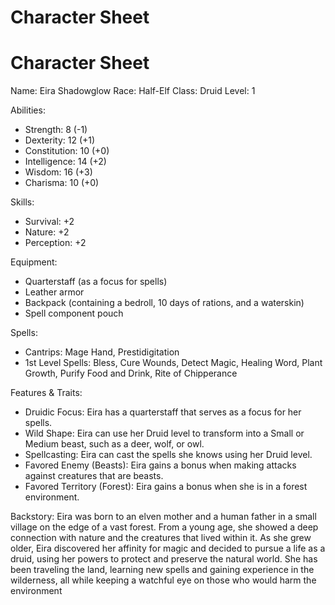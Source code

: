 # Character Sheet

Character Sheet
================

Name: Eira Shadowglow
Race: Half-Elf
Class: Druid Level: 1

Abilities:

* Strength: 8 (-1)
* Dexterity: 12 (+1)
* Constitution: 10 (+0)
* Intelligence: 14 (+2)
* Wisdom: 16 (+3)
* Charisma: 10 (+0)

Skills:

* Survival: +2
* Nature: +2
* Perception: +2

Equipment:

* Quarterstaff (as a focus for spells)
* Leather armor
* Backpack (containing a bedroll, 10 days of rations, and a waterskin)
* Spell component pouch

Spells:

* Cantrips: Mage Hand, Prestidigitation
* 1st Level Spells: Bless, Cure Wounds, Detect Magic, Healing Word, Plant Growth, Purify Food and Drink, Rite of Chipperance

Features & Traits:

* Druidic Focus: Eira has a quarterstaff that serves as a focus for her spells.
* Wild Shape: Eira can use her Druid level to transform into a Small or Medium beast, such as a deer, wolf, or owl.
* Spellcasting: Eira can cast the spells she knows using her Druid level.
* Favored Enemy (Beasts): Eira gains a bonus when making attacks against creatures that are beasts.
* Favored Territory (Forest): Eira gains a bonus when she is in a forest environment.

Backstory:
Eira was born to an elven mother and a human father in a small village on the edge of a vast forest. From a young age, she showed a deep connection with nature and the creatures that lived within it. As she grew older, Eira discovered her affinity for magic and decided to pursue a life as a druid, using her powers to protect and preserve the natural world. She has been traveling the land, learning new spells and gaining experience in the wilderness, all while keeping a watchful eye on those who would harm the environment
